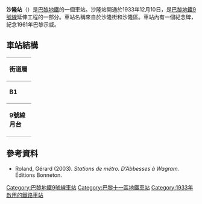 {{Infobox station
| name                = 沙隆站
| symbol_location     = paris
| symbol              = m
| symbol2             = 
| type                = [[巴黎地鐵|巴黎地鐵]]車站
| image               = [[File:Charonne_(métro_Paris)_vers_Pt_Sèvres_par_Cramos.JPG|275px]]
| alt                 = 
| caption             = 
| other_name          = 
| address             = [[巴黎十一區|巴黎十一區]]
| borough             = [[法蘭西島|法蘭西島]]
| country             = 法國
| iso_region          = FR_scale:2000
| coordinates_display = title
| coordinates_format  = dms
| latd  = 48.855103| latm  = | lats  = | latNS  = 
| longd = 2.384639| longm = | longs = | longEW = 
| coordinates         = 
| owned               = [[RATP|RATP]]
| operator            = [[RATP|RATP]]
| line                = 
| disabled            = 
| zone                = 1
| opened              = {{Start-date|1933年12月10日}}
| closed              = <!-- {{End date|YYYY|MM|DD|df=y}} -->
| services            = 
| map_type            = France Paris
}}
'''沙隆站'''（{{lang-fr|Charonne}}）是[[巴黎地鐵|巴黎地鐵]]的一個車站。沙隆站開通於1933年12月10日，是[[巴黎地鐵9號線|巴黎地鐵9號線]]延伸工程的一部分。車站名稱來自於沙隆街和沙隆區。車站內有一個紀念碑，紀念1961年巴黎示威。
== 車站結構 ==
{| border=0 cellspacing=0 cellpadding=3
|style="border-bottom:solid 1px gray;border-top:solid 1px gray;" width=50 valign=top|'''街道層'''
|-
|style="border-bottom:solid 1px gray;border-top:solid 1px gray;" width=50 valign=top|'''B1'''
|style="border-top:solid 1px gray;border-bottom:solid 1px gray;" width=100 valign=top|夾層
|-
|style="border-bottom:solid 1px gray;" width=50 rowspan=10 valign=top|'''9號線月台'''
|style="border-top:solid 1px gray;border-right:solid 2px black;border-left:solid 2px black;border-bottom:solid 2px black;" colspan=2|<center><small>[[側式月台|側式月台]]，右側開門</small>
|-
|style="border-bottom:solid 1px gray;" width=100|西行
|style="border-bottom:solid 1px gray;" width=390|{{arrow|L}} [[File:Metro-M.svg|16x16px]][[File:Paris_Metro_9.svg|16x16px]]往[[塞夫爾橋站|塞夫爾橋]]<small>（[[伏爾泰站|伏爾泰]]）</small>
|-
|東行
|{{arrow|R}} [[File:Metro-M.svg|16x16px]][[File:Paris_Metro_9.svg|16x16px]]往[[蒙特勒伊鎮站|蒙特勒伊鎮]]<small>（[[鐵球路站|鐵球路]]）</small>
|-
|style="border-top:solid 2px black;border-right:solid 2px black;border-left:solid 2px black;border-bottom:solid 1px gray;" colspan=2|<center><small>[[側式月台|側式月台]]，右側開門</small>
|}
{{commons category|Charonne (Paris Metro)}}

==參考資料==
*Roland, Gérard (2003). ''Stations de métro. D’Abbesses à Wagram.'' Éditions Bonneton.
{{巴黎地鐵9號線}}
{{DEFAULTSORT:Charonne}}
[[Category:巴黎地鐵9號線車站|Category:巴黎地鐵9號線車站]]
[[Category:巴黎十一區地鐵車站|Category:巴黎十一區地鐵車站]]
[[Category:1933年啟用的鐵路車站|Category:1933年啟用的鐵路車站]]
